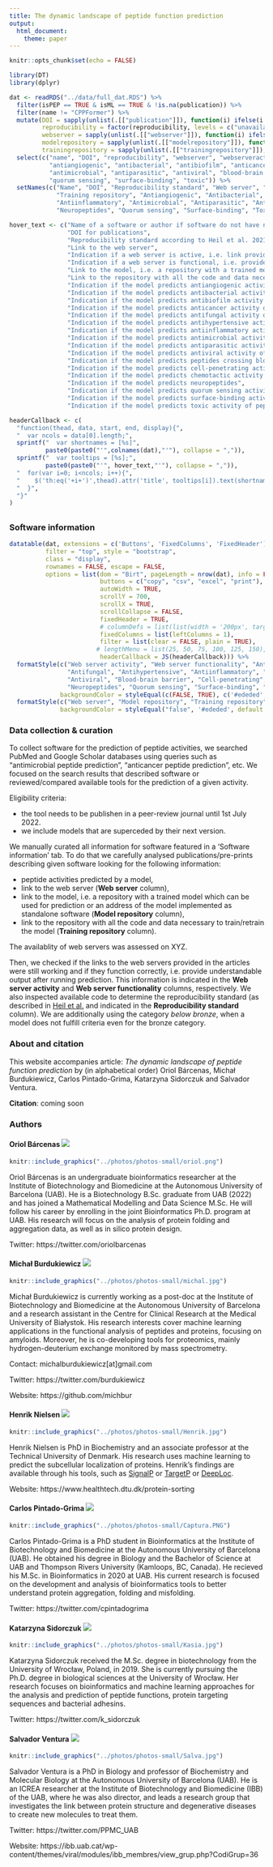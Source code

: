 ```yaml
---
title: The dynamic landscape of peptide function prediction
output:                                                                                                    
  html_document:
    theme: paper                                                                 
---      
```


<style type="text/css">
.main-container {
max-width: 1800px;
margin-left: auto;
margin-right: auto;
}
</style>



```r
knitr::opts_chunk$set(echo = FALSE)

library(DT)
library(dplyr)

dat <- readRDS("../data/full_dat.RDS") %>% 
  filter(isPEP == TRUE & isML == TRUE & !is.na(publication)) %>% 
  filter(name != "CPPFormer") %>% 
  mutate(DOI = sapply(unlist(.[["publication"]]), function(i) ifelse(i != FALSE, paste0("<a href='", paste0("https://doi.org/", i),"' >", i,"</a>"), paste0("false"))),
         reproducibility = factor(reproducibility, levels = c("unavailable", "below bronze", "bronze", "silver", "gold")),
         webserver = sapply(unlist(.[["webserver"]]), function(i) ifelse(i != FALSE, paste0("<a href='", i,"' >Web server</a>"), paste0("false"))),
         modelrepository = sapply(unlist(.[["modelrepository"]]), function(i) ifelse(i != FALSE, paste0("<a href='", i,"' >Repository</a>"), paste0("false"))),
         trainingrepository = sapply(unlist(.[["trainingrepository"]]), function(i) ifelse(i != FALSE, paste0("<a href='", i,"' >Repository</a>"), paste0("false"))))   %>% 
  select(c("name", "DOI", "reproducibility", "webserver", "webserveractive", "webserverfunctional", "modelrepository", "trainingrepository",
           "antiangiogenic", "antibacterial", "antibiofilm", "anticancer", "antifungal", "antihypertensive", "antiinflammatory",
           "antimicrobial", "antiparasitic", "antiviral", "blood-brain barrier", "cell-penetrating", "chemotactic", "neuropeptides",
           "quorum sensing", "surface-binding", "toxic")) %>% 
  setNames(c("Name", "DOI", "Reproducibility standard", "Web server", "Web server activity", "Web server functionality", "Model repository", 
             "Training repository", "Antiangiogenic", "Antibacterial", "Antibiofilm", "Anticancer", "Antifungal", "Antihypertensive", 
             "Antiinflammatory", "Antimicrobial", "Antiparasitic", "Antiviral", "Blood-brain barrier", "Cell-penetrating", "Chemotactic", 
             "Neuropeptides", "Quorum sensing", "Surface-binding", "Toxic")) 

hover_text <- c("Name of a software or author if software do not have name",
                "DOI for publications",
                "Reproducibility standard according to Heil et al. 2021. We are additionally using the category below bronze, when a model does not fulfill criteria even for the bronze category.",
                "Link to the web server",
                "Indication if a web server is active, i.e. link provided in the publication is working",
                "Indication if a web server is functional, i.e. provides understandable output after running prediction",
                "Link to the model, i.e. a repository with a trained model which can be used for prediction or an address of the model implemented as standalone software",
                "Link to the repository with all the code and data necessary to train/retrain the model",
                "Indication if the model predicts antiangiogenic activity of peptides",
                "Indication if the model predicts antibacterial activity of peptides",
                "Indication if the model predicts antibiofilm activity of peptides",
                "Indication if the model predicts anticancer activity of peptides",
                "Indication if the model predicts antifungal activity of peptides",
                "Indication if the model predicts antihypertensive activity of peptides",
                "Indication if the model predicts antiinflammatory activity of peptides",
                "Indication if the model predicts antimicrobial activity of peptides",
                "Indication if the model predicts antiparasitic activity of peptides",
                "Indication if the model predicts antiviral activity of peptides",
                "Indication if the model predicts peptides crossing blood-brain barrier",
                "Indication if the model predicts cell-penetrating activity of peptides",
                "Indication if the model predicts chemotactic activity of peptides",
                "Indication if the model predicts neuropeptides",
                "Indication if the model predicts quorum sensing activity of peptides",
                "Indication if the model predicts surface-binding activity of peptides",
                "Indication if the model predicts toxic activity of peptides")

headerCallback <- c(
  "function(thead, data, start, end, display){",
  "  var ncols = data[0].length;",
  sprintf("  var shortnames = [%s]", 
          paste0(paste0("'",colnames(dat),"'"), collapse = ",")),
  sprintf("  var tooltips = [%s];", 
          paste0(paste0("'", hover_text,"'"), collapse = ",")),
  "  for(var i=0; i<ncols; i++){",
  "    $('th:eq('+i+')',thead).attr('title', tooltips[i]).text(shortnames[i]);",
  "  }",
  "}"
)

```

## {.tabset}

### Software information

```r
datatable(dat, extensions = c('Buttons', 'FixedColumns', 'FixedHeader'), 
          filter = "top", style = "bootstrap",
          class = "display",
          rownames = FALSE, escape = FALSE,
          options = list(dom = "Birt", pageLength = nrow(dat), info = FALSE,
                         buttons = c("copy", "csv", "excel", "print"),
                         autoWidth = TRUE,
                         scrollY = 700,
                         scrollX = TRUE,
                         scrollCollapse = FALSE,
                         fixedHeader = TRUE,
                         # columnDefs = list(list(width = '200px', targets = c(0))),
                         fixedColumns = list(leftColumns = 1),
                         filter = list(clear = FALSE, plain = TRUE),
                        # lengthMenu = list(25, 50, 75, 100, 125, 150),
                         headerCallback = JS(headerCallback))) %>%  
  formatStyle(c("Web server activity", "Web server functionality", "Antiangiogenic", "Antibacterial", "Antibiofilm", "Anticancer",
                "Antifungal", "Antihypertensive", "Antiinflammatory", "Antimicrobial", "Antiparasitic",
                "Antiviral", "Blood-brain barrier", "Cell-penetrating", "Chemotactic",
                "Neuropeptides", "Quorum sensing", "Surface-binding", "Toxic"),
              backgroundColor = styleEqual(c(FALSE, TRUE), c('#ededed', '#d6edff')))  %>%
  formatStyle(c("Web server", "Model repository", "Training repository"),
              backgroundColor = styleEqual("false", '#ededed', default = '#d6edff')) 
```

<link rel="stylesheet" type="text/css" href="https://cdn.datatables.net/1.12.1/css/jquery.dataTables.css">
  
### Data collection & curation

To collect software for the prediction of peptide activities, we searched PubMed and Google Scholar databases using queries such as "antimicrobial peptide prediction", "anticancer peptide prediction", etc. We focused on the search results that described software or reviewed/compared available tools for the prediction of a given activity. 

Eligibility criteria:

 - the tool needs to be publishen in a peer-review journal until 1st July 2022.
 - we include models that are superceded by their next version. 
 
We manually curated all information for software featured in a 'Software information' tab. To do that we carefully analysed publications/pre-prints describing given software looking for the following information: 

- peptide activities predicted by a model, 
- link to the web server (**Web server** column), 
- link to the model, i.e. a repository with a trained model which can be used for prediction or an address of the model implemented as standalone software (**Model repository** column),
- link to the repository with all the code and data necessary to train/retrain the model (**Training repository** column).

The availablity of web servers was assessed on XYZ.

Then, we checked if the links to the web servers provided in the articles were still working and if they function correctly, i.e. provide understandable output after running prediction. This information is indicated in the **Web server activity** and **Web server functionality** columns, respectively. We also inspected available code to determine the reproducibility standard (as described in [Heil et al.](https://doi.org/10.1038/s41592-021-01256-7) and indicated in the **Reproducibility standard** column). We are additionally using the category *below bronze*, when a model does not fulfill criteria  even for the bronze category.

### About and citation

This website accompanies article: *The dynamic landscape of peptide function prediction* by (in alphabetical order) Oriol Bárcenas, Michał Burdukiewicz, Carlos Pintado-Grima, Katarzyna Sidorczuk and Salvador Ventura.

**Citation**: coming soon

### Authors

#### Oriol Bárcenas <a href="https://orcid.org/0000-0002-8439-4005"><img src="https://orcid.org/sites/default/files/images/orcid_16x16.png"/></a>

```r
knitr::include_graphics("../photos/photos-small/oriol.png")
```

Oriol Bárcenas is an undergraduate bioinformatics researcher at the Institute of Biotechnology and Biomedicine at the Autonomous University of Barcelona (UAB). He is a Biotechnology B.Sc. graduate from UAB (2022) and has joined a Mathematical Modelling and Data Science M.Sc. He will follow his career by enrolling in the joint Bioinformatics Ph.D. program at UAB. His research will focus on the analysis of protein folding and aggregation data, as well as in silico protein design.

Twitter: https://twitter.com/oriolbarcenas

#### Michał Burdukiewicz <a href="https://orcid.org/0000-0001-8926-582X"><img src="https://orcid.org/sites/default/files/images/orcid_16x16.png"/></a>

```r
knitr::include_graphics("../photos/photos-small/michal.jpg")
```

Michał Burdukiewicz is currently working as a post-doc at the Institute of Biotechnology and Biomedicine at the Autonomous University of Barcelona and a research assistant in the Centre for Clinical Research at the Medical University of Białystok. His research interests cover machine learning applications in the functional analysis of peptides and proteins, focusing on amyloids. Moreover, he is co-developing tools for proteomics, mainly hydrogen-deuterium exchange monitored by mass spectrometry.

Contact: michalburdukiewicz[at]gmail.com

Twitter: https://twitter.com/burdukiewicz

Website: https://github.com/michbur


#### Henrik Nielsen <a href="https://orcid.org/0000-0002-9412-9643"><img src="https://orcid.org/sites/default/files/images/orcid_16x16.png"/></a>

```r
knitr::include_graphics("../photos/photos-small/Henrik.jpg")
```

Henrik Nielsen is PhD in Biochemistry and an associate professor at the Technical University of Denmark. His research uses machine learning to predict the subcellular localization of proteins. Henrik's findings are available through his tools, such as [SignalP](https://services.healthtech.dtu.dk/service.php?SignalP) or [TargetP](https://services.healthtech.dtu.dk/service.php?TargetP-2.0) or [DeepLoc](https://services.healthtech.dtu.dk/service.php?DeepLoc-2.0).

Website: https://www.healthtech.dtu.dk/protein-sorting


#### Carlos Pintado-Grima <a href="https://orcid.org/0000-0002-8544-959X"><img src="https://orcid.org/sites/default/files/images/orcid_16x16.png"/></a>

```r
knitr::include_graphics("../photos/photos-small/Captura.PNG")
```

Carlos Pintado-Grima is a PhD student in Bioinformatics at the Institute of Biotechnology and Biomedicine at the Autonomous University of Barcelona (UAB). He obtained his degree in Biology and the Bachelor of Science at UAB and Thompson Rivers University (Kamloops, BC, Canada). He recieved his M.Sc. in Bioinformatics in 2020 at UAB. His current research is focused on the development and analysis of bioinformatics tools to better understand protein aggregation, folding and misfolding.

Twitter: https://twitter.com/cpintadogrima


#### Katarzyna Sidorczuk <a href="https://orcid.org/0000-0001-6576-9054"><img src="https://orcid.org/sites/default/files/images/orcid_16x16.png"/></a>

```r
knitr::include_graphics("../photos/photos-small/Kasia.jpg")
```

Katarzyna Sidorczuk received the M.Sc. degree in biotechnology from the University of Wrocław, Poland, in 2019. She is currently pursuing the Ph.D. degree in biological sciences at the University of Wrocław. Her research focuses on bioinformatics and machine learning approaches for the analysis and prediction of peptide functions, protein targeting sequences and bacterial adhesins. 

Twitter: https://twitter.com/k_sidorczuk

#### Salvador Ventura <a href="https://orcid.org/0000-0002-9652-6351"><img src="https://orcid.org/sites/default/files/images/orcid_16x16.png"/></a>

```r
knitr::include_graphics("../photos/photos-small/Salva.jpg")
```

Salvador Ventura is a PhD in Biology and professor of Biochemistry and Molecular Biology at the Autonomous University of Barcelona (UAB). He is an ICREA researcher at the Institute of Biotechnology and Biomedicine (IBB) of the UAB, where he was also director, and leads a research group that investigates the link between protein structure and degenerative diseases to create new molecules to treat them.  

Twitter: https://twitter.com/PPMC_UAB

Website: https://ibb.uab.cat/wp-content/themes/viral/modules/ibb_membres/view_grup.php?CodiGrup=36